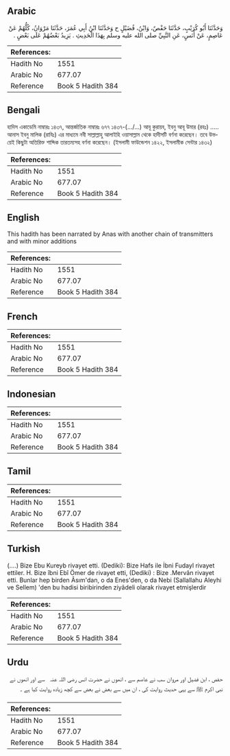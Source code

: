 ## Arabic


<div dir="rtl" lang="ar" style={{fontSize:'larger',backgroundColor:'#f8f9fa',padding:20}}>
وَحَدَّثَنَا أَبُو كُرَيْبٍ، حَدَّثَنَا حَفْصٌ، وَابْنُ، فُضَيْلٍ ح وَحَدَّثَنَا ابْنُ أَبِي عُمَرَ، حَدَّثَنَا مَرْوَانُ، كُلُّهُمْ عَنْ عَاصِمٍ، عَنْ أَنَسٍ، عَنِ النَّبِيِّ صلى الله عليه وسلم بِهَذَا الْحَدِيثِ ‏.‏ يَزِيدُ بَعْضُهُمْ عَلَى بَعْضٍ ‏.‏
</div>
<div style={{backgroundColor:'#f8f9fa',padding:20, marginBottom: 10}}><table> <thead> <tr> <th>References:</th> <th></th> </tr> </thead> <tbody><tr><td>Hadith No</td><td>1551</td></tr><tr><td>Arabic No</td><td>677.07</td></tr><tr><td>Reference</td><td>Book 5 Hadith 384</td></tr></tbody></table></div>

## Bengali


<div dir="ltr" lang="bn" style={{fontSize:'larger',backgroundColor:'#f8f9fa',padding:20}}>
হাদিস একাডেমি নাম্বারঃ ১৪৩৭, আন্তর্জাতিক নাম্বারঃ ৬৭৭ ১৪৩৭-(.../...) আবূ কুরায়ব, ইবনু আবূ উমার (রহঃ) ..... আনাস ইবনু মালিক (রাযিঃ) এর মাধ্যমে নবী সাল্লাল্লাহু আলাইহি ওয়াসাল্লাম থেকে হাদীসটি বর্ণনা করেছেন। তবে উভয়েই কিছুটা অতিরিক্ত শাব্দিক তারতম্যসহ বর্ণনা করেছেন। (ইসলামী ফাউন্ডেশন ১৪২২, ইসলামীক সেন্টার ১৪৩২)
</div>
<div style={{backgroundColor:'#f8f9fa',padding:20, marginBottom: 10}}><table> <thead> <tr> <th>References:</th> <th></th> </tr> </thead> <tbody><tr><td>Hadith No</td><td>1551</td></tr><tr><td>Arabic No</td><td>677.07</td></tr><tr><td>Reference</td><td>Book 5 Hadith 384</td></tr></tbody></table></div>

## English


<div dir="ltr" lang="en" style={{fontSize:'larger',backgroundColor:'#f8f9fa',padding:20}}>
This hadith has been narrated by Anas with another chain of transmitters and with minor additions
</div>
<div style={{backgroundColor:'#f8f9fa',padding:20, marginBottom: 10}}><table> <thead> <tr> <th>References:</th> <th></th> </tr> </thead> <tbody><tr><td>Hadith No</td><td>1551</td></tr><tr><td>Arabic No</td><td>677.07</td></tr><tr><td>Reference</td><td>Book 5 Hadith 384</td></tr></tbody></table></div>

## French


<div dir="ltr" lang="fr" style={{fontSize:'larger',backgroundColor:'#f8f9fa',padding:20}}>

</div>
<div style={{backgroundColor:'#f8f9fa',padding:20, marginBottom: 10}}><table> <thead> <tr> <th>References:</th> <th></th> </tr> </thead> <tbody><tr><td>Hadith No</td><td>1551</td></tr><tr><td>Arabic No</td><td>677.07</td></tr><tr><td>Reference</td><td>Book 5 Hadith 384</td></tr></tbody></table></div>

## Indonesian


<div dir="ltr" lang="id" style={{fontSize:'larger',backgroundColor:'#f8f9fa',padding:20}}>

</div>
<div style={{backgroundColor:'#f8f9fa',padding:20, marginBottom: 10}}><table> <thead> <tr> <th>References:</th> <th></th> </tr> </thead> <tbody><tr><td>Hadith No</td><td>1551</td></tr><tr><td>Arabic No</td><td>677.07</td></tr><tr><td>Reference</td><td>Book 5 Hadith 384</td></tr></tbody></table></div>

## Tamil


<div dir="ltr" lang="ta" style={{fontSize:'larger',backgroundColor:'#f8f9fa',padding:20}}>

</div>
<div style={{backgroundColor:'#f8f9fa',padding:20, marginBottom: 10}}><table> <thead> <tr> <th>References:</th> <th></th> </tr> </thead> <tbody><tr><td>Hadith No</td><td>1551</td></tr><tr><td>Arabic No</td><td>677.07</td></tr><tr><td>Reference</td><td>Book 5 Hadith 384</td></tr></tbody></table></div>

## Turkish


<div dir="ltr" lang="tr" style={{fontSize:'larger',backgroundColor:'#f8f9fa',padding:20}}>
(….) Bize Ebu Kureyb rivayet etti. (Dediki): Bize Hafs ile İbni Fudayl rivayet ettiler. H. Bize îbni Ebî Ömer de rivayet etti, (Dediki) : Bize .Mervân rivayet etti. Bunlar hep birden Âsım'dan, o da Enes'den, o da Nebi (Sallallahu Aleyhi ve Sellem) 'den bu hadisi biribirinden ziyâdeli olarak rivayet etmişlerdir
</div>
<div style={{backgroundColor:'#f8f9fa',padding:20, marginBottom: 10}}><table> <thead> <tr> <th>References:</th> <th></th> </tr> </thead> <tbody><tr><td>Hadith No</td><td>1551</td></tr><tr><td>Arabic No</td><td>677.07</td></tr><tr><td>Reference</td><td>Book 5 Hadith 384</td></tr></tbody></table></div>

## Urdu


<div dir="rtl" lang="ur" style={{fontSize:'larger',backgroundColor:'#f8f9fa',padding:20}}>
حفص ، ابن فضیل اور مروان سب نے عاصم سے ، انھوں نے حضرت انس ‌رضی ‌اللہ ‌عنہ ‌ ‌ سے اور انھوں نے نبی اکرم ﷺ سے یہی حدیث روایت کی ، ان میں سے بعض نے بعض سے کچھ زیادہ روایت کیا ہے ۔
</div>
<div style={{backgroundColor:'#f8f9fa',padding:20, marginBottom: 10}}><table> <thead> <tr> <th>References:</th> <th></th> </tr> </thead> <tbody><tr><td>Hadith No</td><td>1551</td></tr><tr><td>Arabic No</td><td>677.07</td></tr><tr><td>Reference</td><td>Book 5 Hadith 384</td></tr></tbody></table></div>